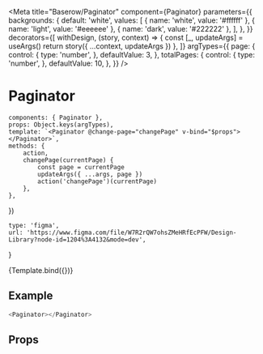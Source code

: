 

<Meta
    title="Baserow/Paginator"
    component={Paginator}
    parameters={{
        backgrounds: {
            default: 'white',
            values: [
                { name: 'white', value: '#ffffff' },
                { name: 'light', value: '#eeeeee' },
                { name: 'dark', value: '#222222' },
            ],
        },
    }}
    decorators={[
        withDesign,
        (story, context) => {
            const [_, updateArgs] = useArgs()
            return story({ ...context, updateArgs })
        },
    ]}
    argTypes={{
        page: {
            control: {
                type: 'number',
            },
            defaultValue: 3,
        },
        totalPages: {
            control: {
                type: 'number',
            },
            defaultValue: 10,
        },
    }}
/>

# Paginator

    components: { Paginator },
    props: Object.keys(argTypes),
    template: `<Paginator @change-page="changePage" v-bind="$props"></Paginator>`,
    methods: {
        action,
        changePage(currentPage) {
            const page = currentPage
            updateArgs({ ...args, page })
            action('changePage')(currentPage)
        },
    },
})

    type: 'figma',
    url: 'https://www.figma.com/file/W7R2rQW7ohsZMeHRfEcPFW/Design-Library?node-id=1204%3A4132&mode=dev',
}

<Canvas>
    <Story
        name="Default"
        parameters={{
            design: config(designConfig),
        }}
    >
        {Template.bind({})}
    </Story>
</Canvas>

## Example

```javascript
<Paginator></Paginator>
```

## Props

<Props of={Paginator} />
